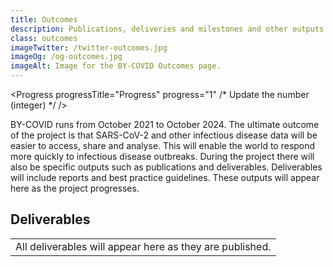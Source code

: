 ```yaml
---
title: Outcomes
description: Publications, deliveries and milestones and other outputs of the BY-COVID project.
class: outcomes
imageTwitter: /twitter-outcomes.jpg
imageOg: /og-outcomes.jpg
imageAlt: Image for the BY-COVID Outcomes page.
---
```



<Container>
  <Row>
   <Col>

<!-- Progress -->
<!-- Every month is 2.77% of progress! Round this up. -->

<Progress
  progressTitle="Progress"
  progress="1" /* Update the number (integer) */
/>

BY-COVID runs from October 2021 to October 2024. The ultimate outcome of the project is that SARS-CoV-2 and other infectious disease data will be easier to access, share and analyse. This will enable the world to respond more quickly to infectious disease outbreaks. During the project there will also be specific outputs such as publications and deliverables. Deliverables will include reports and best practice guidelines. These outputs will appear here as the project progresses.

<!--
<span class="anchor" id="publications"></span>



## Publications



<Container className="full-width">
  <Row>
    <Col className="align-items-stretch"  xs={12} sm={12} lg={6}>
      <Card className="mb-4">
        <Card.Body className="position-relative">
          <Card.Subtitle className="text-black-50">22 Oct 2021 | on Zenodo</Card.Subtitle>
          <Card.Title as="h3" className="mt-3 fw-bold fs-4 lh-sm">Impact Of Extrinsic Motivation On Intrinsic Motivation</Card.Title>
          <Card.Text className="mb-5 mt-3">
           Some quick example text to build on the card title and make up the bulk of
           the card's content.
          </Card.Text>
          <div class="bottom-link"><a href="https://mysite.com"  aria-label="Read the paper on the Zenodo website">
           Read more
          </a></div>
        </Card.Body>
      </Card>
    </Col>
    <Col className="align-items-stretch" xs={12} sm={12} lg={6}>
    <Card className="mb-4">
      <Card.Body className="position-relative">
        <Card.Subtitle className="text-black-50">22 Oct 2021 | on Zenodo</Card.Subtitle>
        <Card.Title as="h3" className="mt-3 fw-bold fs-4 lh-sm">Impact Of Extrinsic Motivation On Intrinsic Motivation</Card.Title>
        <Card.Text className="mb-5 mt-3">
         Some quick example text to build on the card title and make up the bulk of
         the card's content.
        </Card.Text>
        <div class="bottom-link"><a href="https://mysite.com" aria-label="Read the paper on the Zenodo website">
          Read more
        </a></div>
      </Card.Body>
    </Card>
    </Col>
  </Row>
</Container>

Publications -->

<span class="anchor" id="deliverables"></span>

<!-- Deliverables -->

## Deliverables

<Table className="bg-white mb-5">
  <tbody>
    <tr>
      <td>All deliverables will appear here as they are published.</td>
    </tr>
  </tbody>
</Table>

</Col>
</Row>
</Container>
